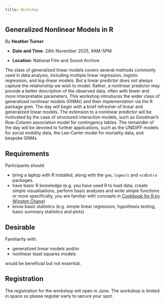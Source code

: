 ```yaml
---
title: Workshop
---
```


## Generalized Nonlinear Models in R

By **Heather Turner**

- **Date and Time**: 24th November 2025, 9AM-5PM

- **Location**: National Film and Sound Archive

The class of generalized linear models covers several methods commonly used in data analysis, including multiple linear regression, logistic regression, and log-linear models. But a linear predictor does not always capture the relationship we wish to model. Rather, a nonlinear predictor may provide a better description of the observed data, often with fewer and more interpretable parameters. This workshop introduces the wider class of generalized nonlinear models (GNMs) and their implementation via the R package gnm. The day will begin with a brief refresher of linear and generalized linear models. The extension to a nonlinear predictor will be motivated by the case of structured interaction models, such as Goodman's Row-Column association model for contingency tables. The remainder of the day will be devoted to further applications, such as the UNIDIFF models for social mobility data, the Lee-Carter model for mortality data, and bespoke GNMs.

## Requirements

Participants should

- bring a laptop with R installed, along with the `gnm`, `logmult` and `vcdExtra` packages.
- have basic R knowledge (e.g. you have used R to load data, create simple visualisations, perform basic analyses and write simple functions or more specifically, you are familiar with concepts in [Cookbook for R by Winston Chang](http://www.cookbook-r.com/))
- know basic statistics (e.g. simple linear regression, hypothesis testing, basic summary statistics and plots)

## Desirable

Familiarity with:

- generalized linear models and/or 
- nonlinear least squares models 

would be beneficial but not essential.


## Registration 

The registration for the workshop will open in June. The workshop is limited in space so please register early to secure your spot.
